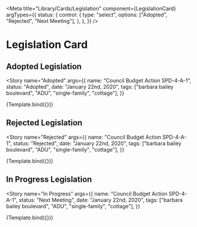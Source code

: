 

<Meta
  title="Library/Cards/Legislation"
  component={LegislationCard}
  argTypes={{
    status: {
      control: {
        type: "select",
        options: ["Adopted", "Rejected", "Next Meeting"],
      },
    },
  }}
/>

# Legislation Card

<ArgsTable of={LegislationCard} />


## Adopted Legislation

<Story
  name="Adopted"
  args={{
    name: "Council Budget Action SPD-4-A-1",
    status: "Adopted",
    date: "January 22nd, 2020",
    tags: ["barbara bailey boulevard", "ADU", "single-family", "cottage"],
  }}
>
  {Template.bind({})}
</Story>

## Rejected Legislation

<Story
  name="Rejected"
  args={{
    name: "Council Budget Action SPD-4-A-1",
    status: "Rejected",
    date: "January 22nd, 2020",
    tags: ["barbara bailey boulevard", "ADU", "single-family", "cottage"],
  }}
>
  {Template.bind({})}
</Story>

## In Progress Legislation

<Story
  name="In Progress"
  args={{
    name: "Council Budget Action SPD-4-A-1",
    status: "Next Meeting",
    date: "January 22nd, 2020",
    tags: ["barbara bailey boulevard", "ADU", "single-family", "cottage"],
  }}
>
  {Template.bind({})}
</Story>
